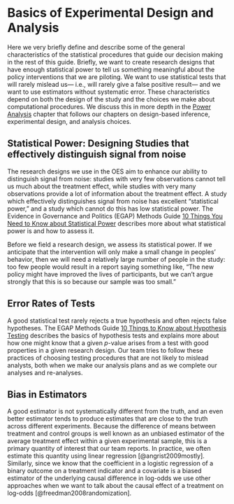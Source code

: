 

# Basics of Experimental Design and Analysis

Here we very briefly define and describe some of the general characteristics of the statistical procedures that guide our decision making in the rest of this
guide. Briefly, we want to create research designs that have enough statistical
power to tell us something meaningful about the policy interventions that
we are piloting. We want to use statistical tests that will rarely mislead
us--- i.e., will rarely give a false positive result--- and we want to use estimators without systematic error. These characteristics depend on both the design of the study and the choices we make about computational procedures. We discuss this in more depth in the [Power Analysis](#poweranalysis) chapter that follows our chapters on design-based inference, experimental design, and analysis choices.

## Statistical Power: Designing Studies that effectively distinguish signal from noise

The research designs we use in the OES aim to enhance our ability to
distinguish signal from noise: studies with very few observations cannot tell
us much about the treatment effect, while studies with very many observations
provide a lot of information about the treatment effect. A study which
effectively distinguishes signal from noise has excellent "statistical power,"
and a study which cannot do this has low statistical power.  The Evidence in Governance and Politics (EGAP) Methods Guide [10 Things You Need to Know about Statistical Power](https://egap.org/methods-guides/10-things-you-need-know-about-statistical-power) describes more about what statistical power is and how to assess it.

Before we field a research design, we assess its statistical power. If we
anticipate that the intervention will only make a small change in peoples'
behavior, then we will need a relatively large number of people in the study:
too few people would result in a report saying something like, "The new policy
might have improved the lives of participants, but we can't argue strongly that this is so because our sample was too small."

## Error Rates of Tests

A good statistical test rarely rejects a true hypothesis and often rejects
false hypotheses. The EGAP Methods Guide [10 Things to Know about Hypothesis
Testing](https://egap.org/methods-guides/10-things-know-about-hypothesis-testing) describes the basics of hypothesis tests and explains more about how one might know that a given $p$-value arises from a test with good properties in a given research design. Our team tries to follow these practices of choosing testing procedures that are not likely to mislead analysts, both when we make our analysis plans and as we complete our analyses and re-analyses.

## Bias in Estimators

A good estimator is not systematically different from the truth, and an even
better estimator tends to produce estimates that are close to the truth across
different experiments. Because the difference of means between treatment and
control groups is well known as an unbiased estimator of the average treatment
effect within a given experimental sample, this is a primary quantity of interest that our team reports. In practice, we often estimate this quantity using linear regression [@angrist2009mostly]. Similarly, since we know that the coefficient in a logistic regression of a binary outcome on a treatment indicator and a covariate is a biased estimator of the underlying causal difference in log-odds we use other approaches when we want to talk about the causal effect of a treatment on log-odds [@freedman2008randomization].


